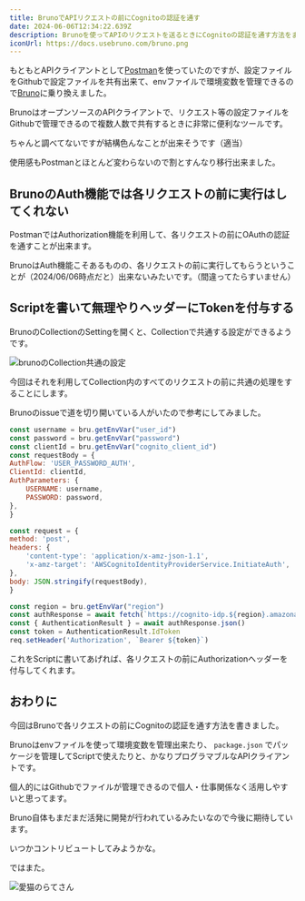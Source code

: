 ```yaml
---
title: BrunoでAPIリクエストの前にCognitoの認証を通す
date: 2024-06-06T12:34:22.639Z
description: Brunoを使ってAPIのリクエストを送るときにCognitoの認証を通す方法をまとめます
iconUrl: https://docs.usebruno.com/bruno.png
---
```


もともとAPIクライアントとして[Postman](https://www.postman.com/)を使っていたのですが、設定ファイルをGithubで設定ファイルを共有出来て、envファイルで環境変数を管理できるので[Bruno](https://www.usebruno.com/)に乗り換えました。


BrunoはオープンソースのAPIクライアントで、リクエスト等の設定ファイルをGithubで管理できるので複数人数で共有するときに非常に便利なツールです。

ちゃんと調べてないですが結構色んなことが出来そうです（適当）

使用感もPostmanとほとんど変わらないので割とすんなり移行出来ました。

## BrunoのAuth機能では各リクエストの前に実行はしてくれない

PostmanではAuthorization機能を利用して、各リクエストの前にOAuthの認証を通すことが出来ます。

BrunoはAuth機能こそあるものの、各リクエストの前に実行してもらうということが（2024/06/06時点だと）出来ないみたいです。（間違ってたらすいません）

## Scriptを書いて無理やりヘッダーにTokenを付与する

BrunoのCollectionのSettingを開くと、Collectionで共通する設定ができるようです。

![brunoのCollection共通の設定](bruno.webp)

今回はそれを利用してCollection内のすべてのリクエストの前に共通の処理をすることにします。

Brunoのissueで道を切り開いている人がいたので参考にしてみました。

<ExternalOgp url="https://github.com/usebruno/bruno/discussions/385#discussioncomment-7985548"/>



```js showLineNumbers
const username = bru.getEnvVar("user_id")
const password = bru.getEnvVar("password")
const clientId = bru.getEnvVar("cognito_client_id")
const requestBody = {
AuthFlow: 'USER_PASSWORD_AUTH',
ClientId: clientId,
AuthParameters: {
    USERNAME: username,
    PASSWORD: password,
},
}

const request = {
method: 'post',
headers: {
    'content-type': 'application/x-amz-json-1.1',
    'x-amz-target': 'AWSCognitoIdentityProviderService.InitiateAuth',
},
body: JSON.stringify(requestBody),
}

const region = bru.getEnvVar("region")
const authResponse = await fetch(`https://cognito-idp.${region}.amazonaws.com`, request)
const { AuthenticationResult } = await authResponse.json()
const token = AuthenticationResult.IdToken
req.setHeader('Authorization', `Bearer ${token}`)

```

これをScriptに書いてあげれば、各リクエストの前にAuthorizationヘッダーを付与してくれます。

## おわりに

今回はBrunoで各リクエストの前にCognitoの認証を通す方法を書きました。

Brunoはenvファイルを使って環境変数を管理出来たり、 `package.json` でパッケージを管理してScriptで使えたりと、かなりプログラマブルなAPIクライアントです。

個人的にはGithubでファイルが管理できるので個人・仕事関係なく活用しやすいと思ってます。

Bruno自体もまだまだ活発に開発が行われているみたいなので今後に期待しています。

いつかコントリビュートしてみようかな。

ではまた。

![愛猫のらてさん](latte2.webp)